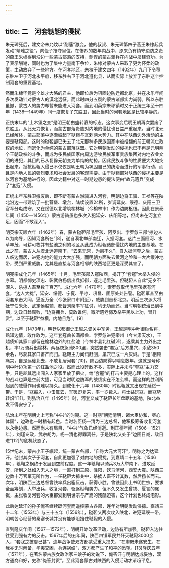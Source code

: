 ```yaml
---
---
---
```

title: 二　河套鞑靼的侵扰
---




朱元璋死后，建文帝朱允炆以“削藩”激变，他的叔叔、朱元璋第四子燕王朱棣起兵发动“靖难之役”，向侄子抢夺皇位。在惨烈的数年内战中，原来负有镇守边防之责的燕王朱棣得到沿边一些蒙古部落的支持，剽悍的蒙古骑兵在内战中屡建奇功。为了表示酬谢，同时也为了集中力量南下争位，朱棣对蒙古人采取了更为怀柔的政策，主动放弃了一些地方。在河套地区，朱棣于建文四年（1402年）九月下令移东胜左卫于河北永平府，移东胜右卫于河北遵化县，从而实际上放弃了东胜这个控制河套的重要基地。

然而朱棣毕竟是个雄才大略的君主，他即位后为巩固边防迁都北京，并在永乐年间多次发动针对蒙古人的漠北远征。而此时四分五裂的蒙古诸部实力尚弱。所以东胜虽撤，蒙古人的势力却暂未能进入河套。而到明英宗朱祁镇时又于正统三年至十四年（1438—1449年）间一度恢复了东胜卫，因此当时的河套地区是比较平静的。

正统末年的“土木堡之变”是明王朝由盛转衰的标志。这次事变后明王朝再次罢废了东胜卫，从此无力恢复，而蒙古部落贵族对内地的侵扰也日益严重起来。当时北元已经解体，蒙古部落中逐渐崛起了鞑靼与瓦剌两大势力。其中在陕西边外活动的主要是鞑靼部。这时的鞑靼部已失去了北元那种多民族国家中被推翻的前王朝流亡政权的地位，而退化为单纯的蒙古部落联盟。它对明朝发动的侵扰也已不再是元明两个王朝政权的斗争，而成为多民族国家内周边游牧民族军事贵族集团对内地农业文明的进犯，其目的已从复辟元朝变为单纯的劫掠。因此民族斗争的性质便大大地突出起来。抵抗鞑靼入侵已不仅仅是明王朝为巩固自己的统治而进行的军事行动，而且是内地人民的强烈要求和社会发展的客观需要。由于鞑靼部对陕西的侵扰主要是以河套为基地进行的，因此史籍中对这一时期边患的提法便由“故元遗兵”变成了“套寇”入侵。

正统末年东胜卫撤废后，即不断有蒙古游骑进入河套，明朝边将王骥、王祯等在陕北沿边一带建筑了一批营堡、墩台，陆续设置24所，岁调延安、绥德、庆阳三卫官军分屯戍守，又在绥德以北增筑榆林城（今榆林市）作为边防枢纽。因此在景泰年间（1450—1456年）蒙古游骑虽也多次入犯延安、庆阳等地，但尚未在河套立足，因而“不敢深入”。

明英宗天顺六年（1462年）春，蒙古鞑靼部毛里孩、阿罗出、孛罗忽三部“掠边人以为向导，因知河套所在”[8]，遂自漠北举部南迁，入据河套。这片三面阻河、水草丰茂、可耕可牧并有盐池之利的地区从此成为鞑靼诸部侵扰内地的主要基地。在此之前，蒙古人从漠北远道南下，“去来无常，为患不久”，自入据河套之后，蒙古人临边而居，进犯内地的能力大大加强，而明朝方面失去黄河之险和一大片缓冲地带，受到严重威胁，尤其是直接与河套相邻的陕西地区更是深受其害了。

明宪宗成化元年（1465年）十月，毛里孩部入寇陕西，揭开了“套寇”大举入侵的序幕。明都御史项忠、彰武伯杨信出兵抵御，逐走毛里孩。但鞑靼人自此“无岁不深入，杀掠人畜至数千百万”。成化六年（1470年），索罗忽取代毛里孩据有河套，“边人大扰”，延安、绥德、宁夏、平凉、巩昌、固原处处告警。鞑靼军甚至由河套东击大同，逼近万全（今张家口市附近），威胁到首都北京。明廷三次派大将抚宁伯朱永、武定侯赵辅、都督刘聚率军征讨，均无功而还。当时明朝统治已到中期，边政日趋腐败，“边将拥兵，莫敢谁何，徼所遗老弱及杀平民以上功，冒升赏”，以至于鞑靼“益横，内地且危”。[9]

成化九年（1473年），明廷以都御史王越总督关中军务，王越是明中叶御鞑名将，熟知边情，敢作敢为。这年套寇酋长满都鲁、孛罗忽进犯秦州（今甘肃天水），王越侦知其家口都留在榆林边外的红盐池（今神木县北红碱淖），遂乘其主力外出之机，率1万骑兵出榆林，两昼夜急驰800里，突然袭击“套寇”后方巢穴，杀敌350余名，尽获其家口畜产而归。鞑靼主力闻讯赶回，巢穴已成一片灰烬。于是“相顾痛哭，自是远徙北去，不敢复居河套”[10]。陕西边防得以喘息数年。这就是号称明中叶边功第一的红盐池之役。然而此役歼敌不多，实际上并未与“套寇”主力交手，只是趁其远出闯入人家家里放了把火，给“套寇”的打击主要是心理上的。这样的战斗也算是空前大捷，可见当时明边防军的战绩实在不怎么样。而这样的胜利所起到的威慑作用也难以持久。到成化十六年（1480年）时鞑靼就又出现在延绥一带。于是，“寇每入，小击辄去，军罢即复来，率一岁数入。将士益玩寇，而寇势转炽”[11]。到弘治八年（1495年）时，河套又成了鞑靼长年盘踞的基地，陕北益发不得安宁了。

弘治末年在明朝史上号称“中兴”的时期。这一时期“朝廷清明，诸大臣协和，尽心体国”，边政也一时稍有起色。当时名臣杨一清为三边总督，他积极筹备收复河套以永绝边患。然而尚未有眉目，“中兴”气象已经消逝。到正德年间（1506—1521年），刘瑾专政，武宗胡为，杨一清也得罪离任。于是陕北又处于“边圉日减，敌日进”[12]的危机状态了。

15世纪末，蒙古小王子崛起，统一蒙古各部，“自称大元大可汗”，明称之为达延汗。他封其次子于河套，自此更加强了对内地的侵扰，到嘉靖二十五年（1546年），鞑靼之祸终于发展到空前程度。这一年鞑靼以骑兵3万大举南下，进攻延安，所到之处如入无人之境，一直打到三原、泾阳，饮马渭河，西安大震。陕西三边数十万官军无所作为，一任鞑靼大掠关中，杀掳人畜不计其数，然后扬长而去。次年，明陕西三边总督曾铣率兵出塞反击，获得小胜。曾铣因此上书明世宗，要求全面筹划，大举出兵，收复河套，驱逐鞑靼势力。但不久又发生曾铣、夏言的冤狱，主张收复河套的大臣都受到明世宗与严嵩的残酷迫害，这个计划也终成泡影。

此后达延汗的孙子俺答继续踞河套而遥控蒙古各部，连年对明朝发动侵掠。嘉靖三十二年（1553年）与三十五年（1556年），鞑靼又两次攻入陕北，进犯延绥一带，明朝苦心经营的秦塞长城并没有能够阻挡住鞑靼的入侵。

直到隆庆年间（1567—1572年），明朝开始改革活动，边防有所加强。鞑靼入边往往受到强有力的反击。1567年后的五年间，陕西四镇军民共歼灭鞑靼3000余人，“套寇之披靡已甚”。连年战争使双方都蒙受重大损失，“在虏既未遂安生，在我亦无时解备，华夷交困，兵连祸结”，双方都产生了和平的愿望。[13]隆庆五年（1571年），在著名蒙古族女政治家三娘子的劝说下，俺答汗与明朝达成妥协，双方通商和好，史称“俺答封贡”。至此河套蒙古对陕西的入侵活动才渐趋平息。